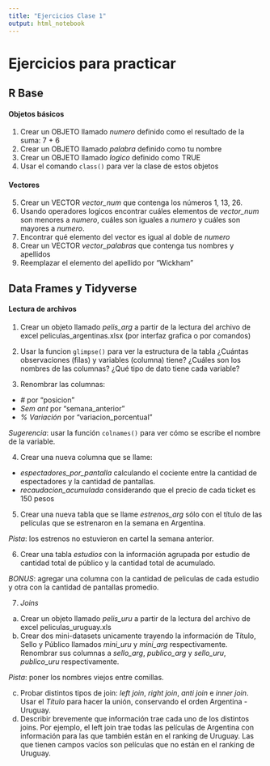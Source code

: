 ```yaml
---
title: "Ejercicios Clase 1"
output: html_notebook
---
```


# Ejercicios para practicar

## R Base

#### Objetos básicos
1) Crear un OBJETO llamado _numero_ definido como el resultado de la suma: 7 + 6
2) Crear un OBJETO llamado _palabra_ definido como tu nombre
3) Crear un OBJETO llamado _logico_ definido como TRUE
4) Usar el comando `class()` para ver la clase de estos objetos

#### Vectores
5) Crear un VECTOR *vector_num* que contenga los números 1, 13, 26.
6) Usando operadores logicos encontrar cuáles elementos de _vector_num_ son menores a _numero_, cuáles son iguales a _numero_ y cuáles son mayores a _numero_.    
7) Encontrar qué elemento del vector es igual al doble de _numero_
8) Crear un VECTOR *vector_palabras* que contenga tus nombres y apellidos
9) Reemplazar el elemento del apellido por "Wickham"

## Data Frames y Tidyverse

#### Lectura de archivos
1) Crear un objeto llamado *pelis_arg* a partir de la lectura del archivo de excel peliculas_argentinas.xlsx (por interfaz grafica o por comandos)

2) Usar la funcion `glimpse()` para ver la estructura de la tabla ¿Cuántas observaciones (filas) y variables (columna) tiene? ¿Cuáles son los nombres de las columnas? ¿Qué tipo de dato tiene cada variable?

3) Renombrar las columnas:
  - *#* por "posicion"
  - *Sem ant* por "semana_anterior"
  - *% Variación* por "variacion_porcentual"
  
  _Sugerencia_: usar la función `colnames()` para ver cómo se escribe el nombre de la variable.

4) Crear una nueva columna que se llame:
  - *espectadores_por_pantalla* calculando el cociente entre la cantidad de espectadores y la cantidad de pantallas.
  - *recaudacion_acumulada* considerando que el precio de cada ticket es 150 pesos

5) Crear una nueva tabla que se llame *estrenos_arg* sólo con el título de las películas que se estrenaron en la semana en Argentina.

  _Pista_: los estrenos no estuvieron en cartel la semana anterior.

6) Crear una tabla *estudios* con la información agrupada por estudio de cantidad total de público y la cantidad total de acumulado. 

  _BONUS_: agregar una columna con la cantidad de peliculas de cada estudio y otra con la cantidad de pantallas promedio.

7) *Joins*
  a) Crear un objeto llamado *pelis_uru* a partir de la lectura del archivo de excel peliculas_uruguay.xls
  b) Crear dos mini-datasets unicamente trayendo la información de Título, Sello y Público llamados *mini_uru* y *mini_arg* respectivamente. Renombrar sus columnas a _sello_arg_, _publico_arg_ y  _sello_uru_, _publico_uru_ respectivamente. 
  
  _Pista_: poner los nombres viejos entre comillas.
  
  c) Probar distintos tipos de join: _left join_, _right join_, _anti join_ e _inner join_. Usar el _Título_ para hacer la unión, conservando el orden Argentina - Uruguay.
  d) Describir brevemente que información trae cada uno de los distintos joins. Por ejemplo, el left join trae todas las películas de Argentina con información para las que también están en el ranking de Uruguay. Las que tienen campos vacíos son películas que no están en el ranking de Uruguay.